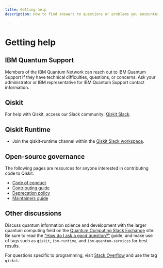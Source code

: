 ```yaml
---
title: Getting help
description: How to find answers to questions or problems you encounter while using IBM Quantum (Platform, or on IBM Cloud) or Qiskit Runtime

---
```


# Getting help



## IBM Quantum Support

Members of the IBM Quantum Network can reach out to IBM Quantum Support if they have technical difficulties, questions, or concerns. Ask your administrator or IBM representative for IBM Quantum Support contact information.


## Qiskit

For help with Qiskit, access our Slack community: [Qiskit Slack](https://qisk.it/join-slack).

## Qiskit Runtime

- Join the qiskit-runtime channel within the [Qiskit Slack workspace](https://qisk.it/join-slack).

## Open-source governance

The following pages are resources for anyone interested in contributing code to Qiskit.

- [Code of conduct](https://github.com/Qiskit/qiskit-metapackage/blob/master/CODE_OF_CONDUCT.md)
- [Contributing guide](https://qiskit.org/documentation/contributing_to_qiskit.html#contributing-links)
- [Deprecation policy](https://qiskit.org/documentation/deprecation_policy.html)
- [Maintainers guide](https://qiskit.org/documentation/maintainers_guide.html)

## Other discussions

Discuss quantum information science and development with the larger quantum computing field on the [Quantum Computing Stack Exchange](https://quantumcomputing.stackexchange.com/questions/) site. Be sure to read the ["How do I ask a good question?"](https://quantumcomputing.stackexchange.com/help/how-to-ask) guide, and make use of tags such as `qiskit`, `ibm-runtime`, and `ibm-quantum-services` for best results.

For questions specific to programming, visit [Stack Overflow](https://stackoverflow.com/) and use the tag `qiskit`.

